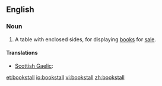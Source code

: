 ==English==

===Noun===
{{en-noun}}

# A table with enclosed sides, for displaying [[book]]s for [[sale]].

====Translations====
{{trans-top|shop}}
* [[Scottish Gaelic]]: {{t|gd|stàile-leabhraichean|f}}
{{trans-mid}}
{{trans-bottom}}

[[et:bookstall]]
[[io:bookstall]]
[[vi:bookstall]]
[[zh:bookstall]]